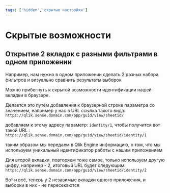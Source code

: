 ```yaml
---
tags: ['hidden','скрытые настройки']
---
```


# Скрытые возможности

## Открытие 2 вкладок с разными фильтрами в одном приложении

Например, нам нужно в одном приложении сделать 2 разных набора фильтров и визуально сравнить результаты выборок

Можно прибегнуть к скрытой возможности идентификации нашей вкладки в браузере.

Делается это путём добавления к браузерной строке параметра со значением,
например у нас в URL ссылка такого вида: `https://qlik.sense.domain.com/app/guid/view/sheetid/`

добавляем к этому адресу параметр: `identity/1`, чтобы получится вот такой URL : `https://qlik.sense.domain.com/app/guid/view/sheetid/identity/1`

таким образом мы передаем в Qlik Engine информацию, о том, что мы используем уникальный идентификатор работы с нашим приложением

Для второй вкладки, повторяем тоже самое, только используем другую цифру, например - 2, итоговый URL будет следующим: `https://qlik.sense.domain.com/app/guid/view/sheetid/identity/2`

Вот и всё, теперь у 2 незавимые вкладки одного приложения, и выборки в них - не пересекаются
